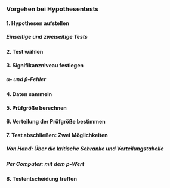 ### Vorgehen bei Hypothesentests
#### 1. Hypothesen aufstellen
##### Einseitige und zweiseitige Tests
#### 2. Test wählen
#### 3. Signifikanzniveau festlegen
##### $\alpha$- und $\beta$-Fehler
#### 4. Daten sammeln
#### 5. Prüfgröße berechnen
#### 6. Verteilung der Prüfgröße bestimmen
#### 7. Test abschließen: Zwei Möglichkeiten
##### Von Hand: Über die kritische Schranke und Verteilungstabelle
##### Per Computer: mit dem p-Wert
#### 8. Testentscheidung treffen
